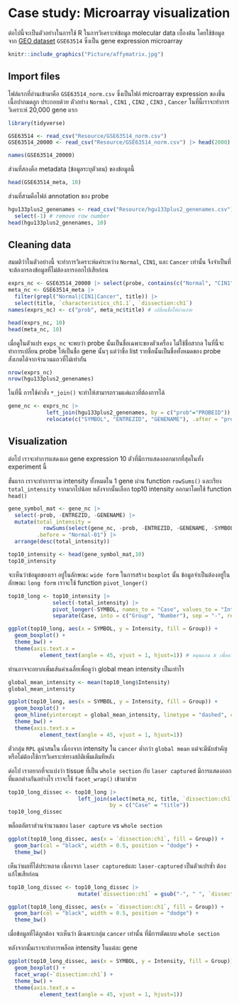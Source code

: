 # Case study: Microarray visualization {#GSE63514}

ต่อไปนี้จะเป็นตัวอย่างในการใช้ R ในการวิเคราะห์ข้อมูล molecular data เบื้องต้น โดยใช้ข้อมูลจาก [GEO dataset](https://www.ncbi.nlm.nih.gov/gds) `GSE63514` ซึ่งเป็น gene expression microarray

```r
knitr::include_graphics("Picture/affymatrix.jpg")
```

## Import files

ไฟล์แรกที่อ่านเข้ามาคือ `GSE63514_norm.csv` ซึ่งเป็นไฟล์ microarray expression ของชิ้นเนื้อปากมดลูก ประกอบด้วย ตัวอย่าง `Normal` , `CIN1` , `CIN2` , `CIN3` , `Cancer` ในที่นี้เราจะทำการวิเคราะห์ 20,000 gene แรก

```r
library(tidyverse) 

GSE63514 <- read_csv("Resource/GSE63514_norm.csv") 
GSE63514_20000 <- read_csv("Resource/GSE63514_norm.csv") |> head(2000)
```

```r
names(GSE63514_20000)
```

ส่วนที่สองคือ metadata (ข้อมูลระบุตัวตน) ของข้อมูลนี้

```r
head(GSE63514_meta, 10)
```

ส่วนที่สามคือไฟล์ annotation ของ probe

```r
hgu133plus2_genenames <- read_csv("Resource/hgu133plus2_genenames.csv") |> 
  select(-1) # remove row number
head(hgu133plus2_genenames, 10)
```

## Cleaning data

สมมติว่าในตัวอย่างนี้ จะทำการวิเคราะห์แค่ระหว่าง `Normal`, `CIN1`, และ `Cancer` เท่านั้น จึงจำเป็นที่จะต้องกรองข้อมูลที่ไม่ต้องการออกไปเสียก่อน

```r
exprs_nc <- GSE63514_20000 |> select(probe, contains(c("Normal", "CIN1", "Cancer")))
meta_nc <- GSE63514_meta |> 
  filter(grepl("Normal|CIN1|Cancer", title)) |> 
  select(title, `characteristics_ch1.1`, `dissection:ch1`)
names(exprs_nc) <- c("prob", meta_nc$title) # เปลี่ยนชื่อให้อ่านง่าย

head(exprs_nc, 10)
head(meta_nc, 10)
```

เมื่อดูในตัวแปร `exps_nc` จะพบว่า probe นั้นเป็นชื่อเฉพาะของตัวเครื่อง ไม่ใช้ชื่อสากล ในที่นี้จะทำการเปลี่ยน probe ให้เป็นชื่อ gene นั้นๆ แต่ว่าชื่อ list รายชื่อนั้นเป็นชื่อทั้งหมดของ probe สังเกตได้จากจำนวนแถวที่ไม่เท่ากัน

```r
nrow(exprs_nc)
nrow(hgu133plus2_genenames)
```

ในที่นี้ การใช้คำสั่ง `*_join()` จะทำให้สามารถรวมแค่แถวที่ต้องการได้

```r
gene_nc <- exprs_nc |> 
            left_join(hgu133plus2_genenames, by = c("prob"="PROBEID")) |> 
            relocate(c("SYMBOL", "ENTREZID", "GENENAME"), .after = "prob")
```

## Visualization {#top10_boxplot}

ต่อไป เราจะทำการแสดงผล gene expression 10 ตัวที่มีการแสดงออกมากที่สุดในทั้ง experiment นี้

ขั้นแรก เราจะทำการรวม intensity ทั้งหมดใน 1 gene ผ่าน function `rowSums()` และเรียง `total_intensity` จากมากไปน้อย หลังจากนั้นเลือก top10 intensity ออกมาโดยใช้ function `head()`

```r
gene_symbol_mat <- gene_nc |> 
  select(-prob, -ENTREZID, -GENENAME) |> 
  mutate(total_intensity = 
           rowSums(select(gene_nc, -prob, -ENTREZID, -GENENAME, -SYMBOL)),
         .before = "Normal-01") |> 
  arrange(desc(total_intensity)) 

top10_intensity <- head(gene_symbol_mat,10)
top10_intensity
```

จะเห็นว่าข้อมูลของเรา อยู่ในลักษณะ `wide form` ในการสร้าง `boxplot` นั้น ข้อมูลจำเป็นต้องอยู่ในลักษณะ `long form` เราจะใช้ function `pivot_longer()`

```r
top10_long <- top10_intensity |> 
              select(-total_intensity) |> 
              pivot_longer(-SYMBOL, names_to = "Case", values_to = "Intensity") |> 
              separate(Case, into = c("Group", "Number"), sep = "-", remove = FALSE)
```

```r
ggplot(top10_long, aes(x = SYMBOL, y = Intensity, fill = Group)) + 
  geom_boxplot() +
  theme_bw() +
  theme(axis.text.x = 
          element_text(angle = 45, vjust = 1, hjust=1)) # หมุนแกน x เพื่อความสวยงาม
```

ท่านอาจจะอยากเพิ่มเส้นค่าเฉลี่ยเพื่อดูว่า global mean intensity เป็นเท่าไร

```r
global_mean_intensity <- mean(top10_long$Intensity)
global_mean_intensity

ggplot(top10_long, aes(x = SYMBOL, y = Intensity, fill = Group)) + 
  geom_boxplot() +
  geom_hline(yintercept = global_mean_intensity, linetype = "dashed", color = "darkviolet", linewidth = 1) +
  theme_bw() +
  theme(axis.text.x = 
          element_text(angle = 45, vjust = 1, hjust=1))
```

ตัวกลุ่ม `RPL` ดูน่าสนใน เนื่องจาก intensity ใน `cancer` ต่ำกว่า `global mean` แต่จะมีนัยสำคัญหรือไม่ต้องใช้การวิเคราะห์ทางสถิติเพิ่มเติมทีหลัง

ต่อไป เราอยากที่จะแบ่งว่า tissue ที่เป็น `whole section` กับ `laser captured` มีการแสดงออกที่แตกต่างกันอย่างไร เราจะใช้ `facet_wrap()` เข้ามาช่วย

```r
top10_long_dissec <- top10_long |> 
                      left_join(select(meta_nc, title, `dissection:ch1`), 
                                by = c("Case" = "title"))
top10_long_dissec
```

พล็อตอัตราส่วนจำนวนของ `laser capture` vs `whole section`

```r
ggplot(top10_long_dissec, aes(x = `dissection:ch1`, fill = Group)) + 
  geom_bar(col = "black", width = 0.5, position = "dodge") + 
  theme_bw()
```

เห็นว่าผลที่ได้ประหลาด เนื่องจาก `laser captured`และ `laser-captured` เป็นตัวแปรซ้ำ ต้องแก้ไขเสียก่อน

```r
top10_long_dissec <- top10_long_dissec |> 
                      mutate(`dissection:ch1` = gsub("-", " ", `dissection:ch1`))

ggplot(top10_long_dissec, aes(x = `dissection:ch1`, fill = Group)) + 
  geom_bar(col = "black", width = 0.5, position = "dodge") + 
  theme_bw()
```

เมื่อข้อมูลที่ได้ถูกต้อง จะเห็นว่า มีเฉพาะกลุ่ม `cancer` เท่านั้น ที่มีการตัดแบบ `whole section`

หลังจากนั้นเราจะทำการพล็อต intensity ในแต่ละ gene

```r
ggplot(top10_long_dissec, aes(x = SYMBOL, y = Intensity, fill = Group)) + 
  geom_boxplot() +
  facet_wrap(~`dissection:ch1`) +
  theme_bw() +
  theme(axis.text.x = 
          element_text(angle = 45, vjust = 1, hjust=1))
```
